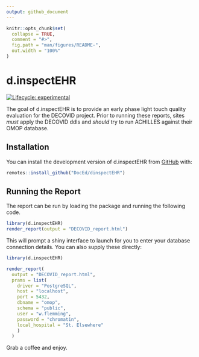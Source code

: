 ```yaml
---
output: github_document
---
```


<!-- README.md is generated from README.Rmd. Please edit that file -->

```r
knitr::opts_chunk$set(
  collapse = TRUE,
  comment = "#>",
  fig.path = "man/figures/README-",
  out.width = "100%"
)
```

# d.inspectEHR

<!-- badges: start -->
[![Lifecycle: experimental](https://img.shields.io/badge/lifecycle-experimental-orange.svg)](https://www.tidyverse.org/lifecycle/#experimental)
<!-- badges: end -->

The goal of d.inspectEHR is to provide an early phase light touch quality evaluation for the DECOVID project.
Prior to running these reports, sites *must* apply the DECOVID ddls and *should* try to run ACHILLES against their OMOP database.

## Installation

You can install the development version of d.inspectEHR from [GitHub](https://www.github.com/DocEd/dinspectEHR) with:

``` r
remotes::install_github("DocEd/dinspectEHR")
```

## Running the Report

The report can be run by loading the package and running the following code.

```r
library(d.inspectEHR)
render_report(output = "DECOVID_report.html")
```

This will prompt a shiny interface to launch for you to enter your database connection details.
You can also supply these directly:

```r
library(d.inspectEHR)

render_report(
  output = "DECOVID_report.html",
  prams = list(
    driver = "PostgreSQL",
    host = "localhost",
    port = 5432,
    dbname = "omop",
    schema = "public",
    user = "w.flemming",
    password = "chromatin",
    local_hospital = "St. Elsewhere"
    )
  )
```

Grab a coffee and enjoy.

